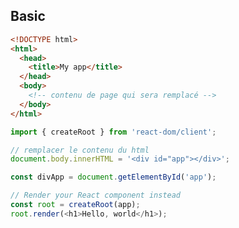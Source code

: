 ## Basic

<Sandpack options={{showNavigator:true}}>

```html index.html
<!DOCTYPE html>
<html>
  <head>
    <title>My app</title>
  </head>
  <body>
    <!-- contenu de page qui sera remplacé -->
  </body>
</html>
```

```js src/index.js active
import { createRoot } from 'react-dom/client';

// remplacer le contenu du html
document.body.innerHTML = '<div id="app"></div>';

const divApp = document.getElementById('app');

// Render your React component instead
const root = createRoot(app);
root.render(<h1>Hello, world</h1>);
```

</Sandpack>
